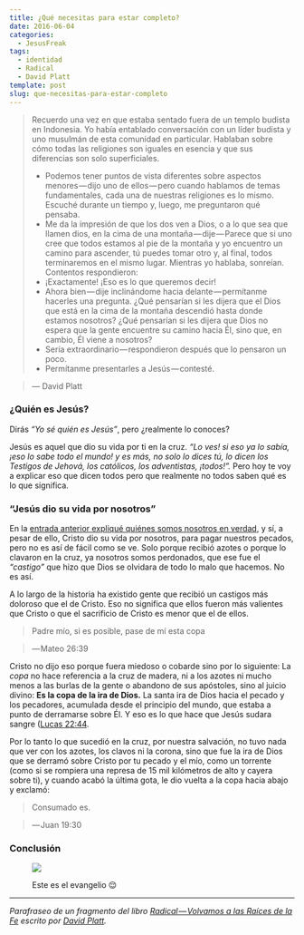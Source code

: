 ```yaml
---
title: ¿Qué necesitas para estar completo?
date: 2016-06-04
categories:
  - JesusFreak
tags:
  - identidad
  - Radical
  - David Platt
template: post
slug: que-necesitas-para-estar-completo
---
```


> Recuerdo una vez en que estaba sentado fuera de un templo budista en Indonesia. Yo había entablado conversación con un líder budista y uno musulmán de esta comunidad en particular. Hablaban sobre cómo todas las religiones son iguales en esencia y que sus diferencias son solo superficiales.
>
> - Podemos tener puntos de vista diferentes sobre aspectos menores — dijo uno de ellos — pero cuando hablamos de temas fundamentales, cada una de nuestras religiones es lo mismo.
>   Escuché durante un tiempo y, luego, me preguntaron qué pensaba.
> - Me da la impresión de que los dos ven a Dios, o a lo que sea que llamen dios, en la cima de una montaña — dije — Parece que si uno cree que todos estamos al pie de la montaña y yo encuentro un camino para ascender, tú puedes tomar otro y, al final, todos terminaremos en el mismo lugar.
>   Mientras yo hablaba, sonreían. Contentos respondieron:
> - ¡Exactamente! ¡Eso es lo que queremos decir!
> - Ahora bien — dije inclinándome hacia delante — permítanme hacerles una pregunta. ¿Qué pensarían si les dijera que el Dios que está en la cima de la montaña descendió hasta donde estamos nosotros? ¿Qué pensarían si les dijera que Dios no espera que la gente encuentre su camino hacia Él, sino que, en cambio, Él viene a nosotros?
> - Sería extraordinario — respondieron después que lo pensaron un poco.
> - Permítanme presentarles a Jesús — contesté.

> — David Platt

### ¿Quién es Jesús?

Dirás _“Yo sé quién es Jesús”_, pero ¿realmente lo conoces?

Jesús es aquel que dio su vida por ti en la cruz. _“Lo ves! si eso ya lo sabía, ¡eso lo sabe todo el mundo! y es más, no solo lo dices tú, lo dicen los Testigos de Jehová, los católicos, los adventistas, ¡todos!”._ Pero hoy te voy a explicar eso que dicen todos pero que realmente no todos saben qué es lo que significa.

### “Jesús dio su vida por nosotros”

En la [entrada anterior expliqué quiénes somos nosotros en verdad](https://prosigohacialameta.com/blog/quienes-somos-nosotros-en-verdad), y sí, a pesar de ello, Cristo dio su vida por nosotros, para pagar nuestros pecados, pero no es así de fácil como se ve. Solo porque recibió azotes o porque lo clavaron en la cruz, ya nosotros somos perdonados, que ese fue el _“castigo”_ que hizo que Dios se olvidara de todo lo malo que hacemos. No es así.

A lo largo de la historia ha existido gente que recibió un castigos más doloroso que el de Cristo. Eso no significa que ellos fueron más valientes que Cristo o que el sacrificio de Cristo es menor que el de ellos.

> Padre mío, si es posible, pase de mí esta copa

> — Mateo 26:39

Cristo no dijo eso porque fuera miedoso o cobarde sino por lo siguiente: La _copa_ no hace referencia a la cruz de madera, ni a los azotes ni mucho menos a las burlas de la gente o abandono de sus apóstoles, sino al juicio divino: **Es la copa de la ira de Dios.** La santa ira de Dios hacia el pecado y los pecadores, acumulada desde el principio del mundo, que estaba a punto de derramarse sobre Él. Y eso es lo que hace que Jesús sudara sangre ([Lucas 22:44](https://www.biblegateway.com/passage/?search=Lucas%2022%3A44&version=RVR1960).

Por lo tanto lo que sucedió en la cruz, por nuestra salvación, no tuvo nada que ver con los azotes, los clavos ni la corona, sino que fue la ira de Dios que se derramó sobre Cristo por tu pecado y el mío, como un torrente (como si se rompiera una represa de 15 mil kilómetros de alto y cayera sobre ti), y cuando acabó la última gota, le dio vuelta a la copa hacia abajo y exclamó:

> Consumado es.

> — Juan 19:30

### Conclusión

<figure>

![](https://cdn-images-1.medium.com/max/800/1*e_MId-DWxdsVr-pWeKpwsg.jpeg)

<figcaption>

Este es el evangelio 😌

</figcaption>

</figure>

---

_Parafraseo de un fragmento del libro_ [_Radical — Volvamos a las Raíces de la Fe_](http://www.radical.net/store/list/?cat=9&item=95 "Radical Book") _escrito por_ [_David Platt_](https://twitter.com/plattdavid "David Platt Twitter")_._
